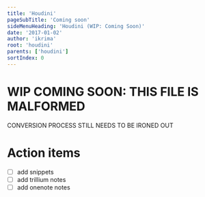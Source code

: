 ```yaml
---
title: 'Houdini'
pageSubTitle: 'Coming soon'
sideMenuHeading: 'Houdini (WIP: Coming Soon)'
date: '2017-01-02'
author: 'ikrima'
root: 'houdini'
parents: ['houdini']
sortIndex: 0
---
```


# WIP COMING SOON: THIS FILE IS MALFORMED

CONVERSION PROCESS STILL NEEDS TO BE IRONED OUT

<!--excerpt-->

# Action items

- [ ] add snippets
- [ ] add trillium notes
- [ ] add onenote notes
